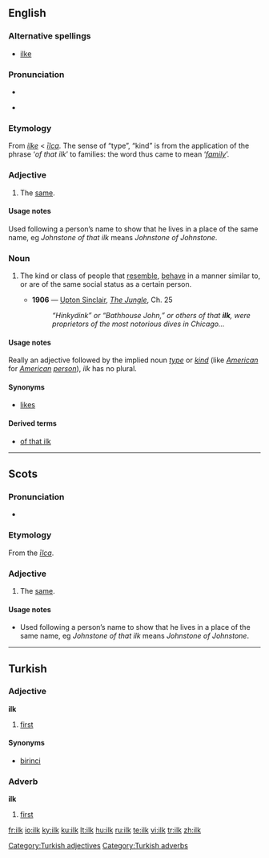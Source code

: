 {{was wotd|2006|June|8}}
==English==

===Alternative spellings===
* [[ilke]]

===Pronunciation===
* {{IPA|/ɪlk/}}
* {{audio|en-us-ilk.ogg|Audio (US)}}
*: {{rhymes|ɪlk}}

===Etymology===
From {{etyl|enm}} ''[[ilke]]'' < {{etyl|ang}} ''[[īlca]]''. The sense of “type”, “kind” is from the application of the phrase ‘''of that ilk''’ to families: the word thus came to mean ‘''[[family]]''’.

===Adjective===
{{en-adj|-}}

# {{context|Scottish|and|Northern England}} The [[same]].

====Usage notes====
Used following a person’s name to show that he lives in a place of the same name, eg ''Johnstone of that ilk'' means ''Johnstone of Johnstone''.

===Noun===
{{en-noun|-}}

# {{context|often|derogatory|or|humorous}} The kind or class of people that [[resemble]], [[behave]] in a manner similar to, or are of the same social status as a certain person.
#* '''1906''' — [[w:Upton Sinclair|Upton Sinclair]], ''[[s:The Jungle|The Jungle]]'', Ch. 25
#*: ''“Hinkydink” or “Bathhouse John,” or others of that '''ilk''', were proprietors of the most notorious dives in Chicago...''

====Usage notes====
Really an adjective followed by the implied noun ''[[type]]'' or ''[[kind]]'' (like ''[[American]]'' for ''[[American]] [[person]]''), ''ilk'' has no plural.

====Synonyms====
* [[likes]]

====Derived terms====
* [[of that ilk]]

----

==Scots==

===Pronunciation===
* {{IPA|/ɪlk/|lang=sco}}

===Etymology===
From the {{etyl|ang|sco}} ''[[īlca]]''.

===Adjective===
{{en-adj|-}}

# The [[same]].

====Usage notes====
* Used following a person’s name to show that he lives in a place of the same name, eg ''Johnstone of that ilk'' means ''Johnstone of Johnstone''.

----

==Turkish==

===Adjective===
'''ilk'''

# [[first]]

====Synonyms====
* [[birinci]]

===Adverb===
'''ilk'''

# [[first]]

[[Category:Turkish adjectives]]
[[Category:Turkish adverbs]]

[[fr:ilk]]
[[io:ilk]]
[[ky:ilk]]
[[ku:ilk]]
[[lt:ilk]]
[[hu:ilk]]
[[ru:ilk]]
[[te:ilk]]
[[vi:ilk]]
[[tr:ilk]]
[[zh:ilk]]